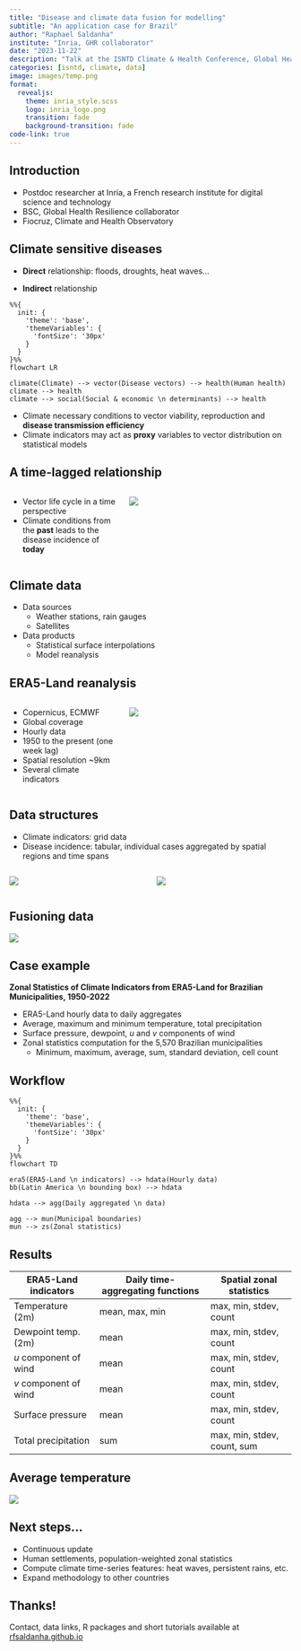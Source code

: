 ```yaml
---
title: "Disease and climate data fusion for modelling"
subtitle: "An application case for Brazil"
author: "Raphael Saldanha"
institute: "Inria, GHR collaborator"
date: "2023-11-22"
description: "Talk at the ISNTD Climate & Health Conference, Global Health Resilience panel"
categories: [isntd, climate, data]
image: images/temp.png
format:
  revealjs: 
    theme: inria_style.scss
    logo: inria_logo.png
    transition: fade
    background-transition: fade
code-link: true
---
```


## Introduction

-   Postdoc researcher at Inria, a French research institute for digital science and technology
-   BSC, Global Health Resilience collaborator
-   Fiocruz, Climate and Health Observatory

## Climate sensitive diseases

-   **Direct** relationship: floods, droughts, heat waves...

-   **Indirect** relationship

```mermaid
%%{
  init: {
    'theme': 'base',
    'themeVariables': {
      'fontSize': '30px'
    }
  }
}%%
flowchart LR

climate(Climate) --> vector(Disease vectors) --> health(Human health)
climate --> health
climate --> social(Social & economic \n determinants) --> health
```

-   Climate necessary conditions to vector viability, reproduction and **disease transmission efficiency**
-   Climate indicators may act as **proxy** variables to vector distribution on statistical models

## A time-lagged relationship

::: columns
::: {.column width="40%"}
-   Vector life cycle in a time perspective
-   Climate conditions from the **past** leads to the disease incidence of **today**
:::

::: {.column width="60%"}
![](images/aedes_cycle.png){fig-align="center"}
:::
:::

## Climate data

-   Data sources
    -   Weather stations, rain gauges
    -   Satellites
-   Data products
    -   Statistical surface interpolations
    -   Model reanalysis

## ERA5-Land reanalysis

::: columns
::: {.column width="40%"}
-   Copernicus, ECMWF
-   Global coverage
-   Hourly data
-   1950 to the present (one week lag)
-   Spatial resolution \~9km
-   Several climate indicators
:::

::: {.column width="60%"}
![](images/era5-land-daily-aggregates.png){fig-align="center"}
:::
:::

## Data structures

-   Climate indicators: grid data
-   Disease incidence: tabular, individual cases aggregated by spatial regions and time spans

::: columns
::: {.column width="50%"}
![](images/temp.png)
:::

::: {.column width="50%"}
![](images/admin.png)
:::
:::

## Fusioning data

![](images/zonal_statistics.png)

## Case example

**Zonal Statistics of Climate Indicators from ERA5-Land for Brazilian Municipalities, 1950-2022**

-   ERA5-Land hourly data to daily aggregates
-   Average, maximum and minimum temperature, total precipitation
-   Surface pressure, dewpoint, $u$ and $v$ components of wind
-   Zonal statistics computation for the 5,570 Brazilian municipalities
    -   Minimum, maximum, average, sum, standard deviation, cell count

## Workflow

```mermaid
%%{
  init: {
    'theme': 'base',
    'themeVariables': {
      'fontSize': '30px'
    }
  }
}%%
flowchart TD

era5(ERA5-Land \n indicators) --> hdata(Hourly data)
bb(Latin America \n bounding box) --> hdata

hdata --> agg(Daily aggregated \n data)

agg --> mun(Municipal boundaries)
mun --> zs(Zonal statistics)
```

## Results {.smaller}

| ERA5-Land indicators  | Daily time-aggregating functions | Spatial zonal statistics    |
|----------------------|-----------------------------|----------------------|
| Temperature (2m)      | mean, max, min                   | max, min, stdev, count      |
| Dewpoint temp. (2m)   | mean                             | max, min, stdev, count      |
| $u$ component of wind | mean                             | max, min, stdev, count      |
| $v$ component of wind | mean                             | max, min, stdev, count      |
| Surface pressure      | mean                             | max, min, stdev, count      |
| Total precipitation   | sum                              | max, min, stdev, count, sum |

## Average temperature

![](images/temperature.png)

## Next steps...

-   Continuous update
-   Human settlements, population-weighted zonal statistics
-   Compute climate time-series features: heat waves, persistent rains, etc.
-   Expand methodology to other countries

## Thanks!

Contact, data links, R packages and short tutorials available at [rfsaldanha.github.io](https://rfsaldanha.github.io/)
